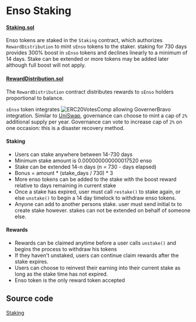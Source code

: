 # Enso Staking

#### [Staking.sol](https://github.com/EnsoFinance/staking/blob/main/src/Staking.sol)

Enso tokens are staked in the `Staking` contract, which authorizes `RewardDistribution` to mint `sEnso` tokens to the staker. 
staking for 730 days provides 300% boost in `sEnso` tokens and declines linearly to a minimum of 14 days. Stake can be extended or more tokens may be added later although full boost will not apply.

#### [RewardDistribution.sol](https://github.com/EnsoFinance/staking/blob/main/src/RewardDistribution.sol)

The `RewardDistribution` contract distributes rewards to `sEnso` holders proportional to balance.

`sEnso` token integrates ![ERC20VotesComp](https://github.com/OpenZeppelin/openzeppelin-contracts/blob/master/contracts/token/ERC20/extensions/ERC20VotesComp.sol) allowing GovernerBravo integration.  Similar to [UniSwap](https://etherscan.io/address/0x1f9840a85d5af5bf1d1762f925bdaddc4201f984),
governance can choose to mint a cap of `2%` additional supply per year.  Governance can vote to increase cap of `2%` on one occasion: this is a disaster recovery method.


#### Staking
- Users can stake anywhere between 14-730 days
- Minimum stake amount is 0.000000000000017520 enso
- Stake can be extended 14-n days (n = 730 - days elapsed)
- Bonus = amount * (stake_days / 730) * 3
- More enso tokens can be added to the stake with the boost reward relative to days remaining in current stake
- Once a stake has expired, user must call `restake()` to stake again, or else `unstake()` to begin a 14 day timelock to withdraw enso tokens.
- Anyone can add to another persons stake. user must send initial tx to create stake however. stakes can not be extended on behalf of someone else.

#### Rewards
- Rewards can be claimed anytime before a user calls `unstake()` and begins the process to withdraw his tokens
- If they haven't unstaked, users can continue claim rewards after the stake expires.
- Users can choose to reinvest their earning into their current stake as long as the stake time has not expired.
- Enso token is the only reward token accepted

## Source code

[Staking](https://github.com/EnsoFinance/staking)
